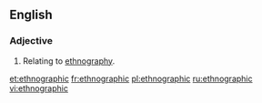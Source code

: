 ==English==

===Adjective===
{{en-adj|-}}

# Relating to [[ethnography]].

[[et:ethnographic]]
[[fr:ethnographic]]
[[pl:ethnographic]]
[[ru:ethnographic]]
[[vi:ethnographic]]